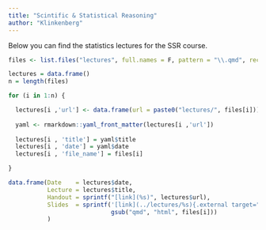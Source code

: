 ```yaml
---
title: "Scintific & Statistical Reasoning"
author: "Klinkenberg"
---
```


Below you can find the statistics lectures for the SSR course.

```r
files <- list.files("lectures", full.names = F, pattern = "\\.qmd", recursive = F)

lectures = data.frame()
n = length(files)

for (i in 1:n) {

  lectures[i ,'url'] <- data.frame(url = paste0("lectures/", files[i]))
  
  yaml <- rmarkdown::yaml_front_matter(lectures[i ,'url'])
  
  lectures[i , 'title'] = yaml$title
  lectures[i , 'date'] = yaml$date
  lectures[i , 'file_name'] = files[i]

}

data.frame(Date    = lectures$date, 
           Lecture = lectures$title,
           Handout = sprintf("[link](%s)", lectures$url),
           Slides  = sprintf('[link](../lectures/%s){.external target="_blank"}',
                             gsub("qmd", "html", files[i]))
           )
```

